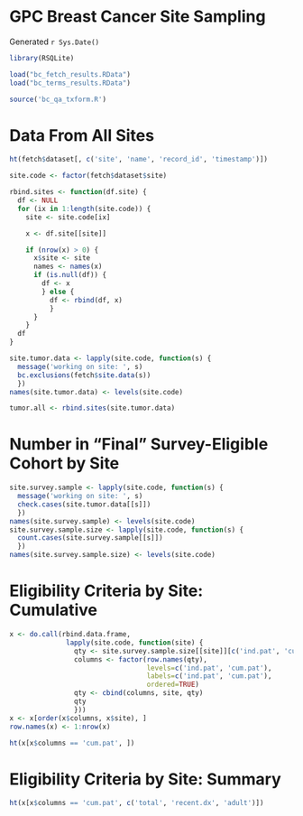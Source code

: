 GPC Breast Cancer Site Sampling
===============================

Generated `r Sys.Date()`

```r
library(RSQLite)
```

```r
load("bc_fetch_results.RData")
load("bc_terms_results.RData")
```

```r
source('bc_qa_txform.R')
```


Data From All Sites
===================

```r
ht(fetch$dataset[, c('site', 'name', 'record_id', 'timestamp')])
```


```r
site.code <- factor(fetch$dataset$site)
```

```r

rbind.sites <- function(df.site) {
  df <- NULL
  for (ix in 1:length(site.code)) {
    site <- site.code[ix]

    x <- df.site[[site]]

    if (nrow(x) > 0) {
      x$site <- site
      names <- names(x)
      if (is.null(df)) {
        df <- x
        } else {
          df <- rbind(df, x)
          }
      }
    }
  df
}
```

```r
site.tumor.data <- lapply(site.code, function(s) {
  message('working on site: ', s)
  bc.exclusions(fetch$site.data(s))
  })
names(site.tumor.data) <- levels(site.code)

tumor.all <- rbind.sites(site.tumor.data)
```

Number in “Final” Survey-Eligible Cohort by Site
================================================


```r
site.survey.sample <- lapply(site.code, function(s) {
  message('working on site: ', s)
  check.cases(site.tumor.data[[s]])
  })
names(site.survey.sample) <- levels(site.code)
site.survey.sample.size <- lapply(site.code, function(s) {
  count.cases(site.survey.sample[[s]])
  })
names(site.survey.sample.size) <- levels(site.code)
```



Eligibility Criteria by Site: Cumulative
========================================

```r
x <- do.call(rbind.data.frame,
              lapply(site.code, function(site) {
                qty <- site.survey.sample.size[[site]][c('ind.pat', 'cum.pat'), ]
                columns <- factor(row.names(qty),
                                  levels=c('ind.pat', 'cum.pat'),
                                  labels=c('ind.pat', 'cum.pat'),
                                  ordered=TRUE)
                qty <- cbind(columns, site, qty)
                qty
                }))
x <- x[order(x$columns, x$site), ]
row.names(x) <- 1:nrow(x)
``` 

```r
ht(x[x$columns == 'cum.pat', ])
```

Eligibility Criteria by Site: Summary
=====================================

```r
ht(x[x$columns == 'cum.pat', c('total', 'recent.dx', 'adult')])
```
